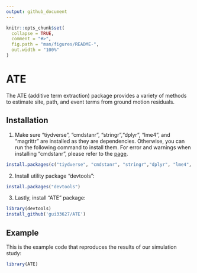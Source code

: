 ```yaml
---
output: github_document
---
```


<!-- README.md is generated from README.Rmd. Please edit that file -->

```r
knitr::opts_chunk$set(
  collapse = TRUE,
  comment = "#>",
  fig.path = "man/figures/README-",
  out.width = "100%"
)
```

# ATE

<!-- badges: start -->
<!-- badges: end -->

The ATE (additive term extraction) package provides a variety of methods to estimate site, path, and event terms from ground motion residuals.

## Installation

1. Make sure "tiydverse", "cmdstanr", "stringr","dplyr", "lme4", and "magrittr" are installed as they are dependencies. Otherwise, you can run the following command to install them. For error and warnings when installing "cmdstanr", please refer to the [page](https://mc-stan.org/cmdstanr/).

``` r
install.packages(c("tiydverse", "cmdstanr", "stringr","dplyr", "lme4", "magrittr"))
```

2. Install utility package “devtools”:
```r
install.packages("devtools")
```

3. Lastly, install “ATE” package:
```r
library(devtools)
install_github('gui33627/ATE')
```


## Example

This is the example code that reproduces the results of our simulation study:

```r
library(ATE)

```


